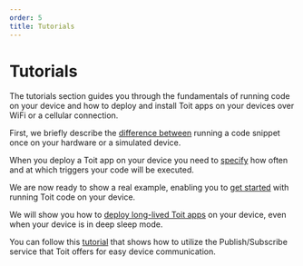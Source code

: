 ```yaml
---
order: 5
title: Tutorials
---
```


# Tutorials

The tutorials section guides you through the fundamentals of running code on your device and how to deploy and install Toit apps on your devices over WiFi or a cellular connection.

First, we briefly describe the [difference between](intro/deploy) running a code snippet once on your hardware or a simulated device.

When you deploy a Toit app on your device you need to [specify](intro/spec) how often and at which triggers your code will be executed.

We are now ready to show a real example, enabling you to [get started](starter/time) with running Toit code on your device. 

We will show you how to [deploy long-lived Toit apps](starter/temperature) on your device, even when your device is in deep sleep mode.

You can follow this [tutorial](pubsub/pubsubext) that shows how to utilize the Publish/Subscribe service that Toit offers for easy device communication.